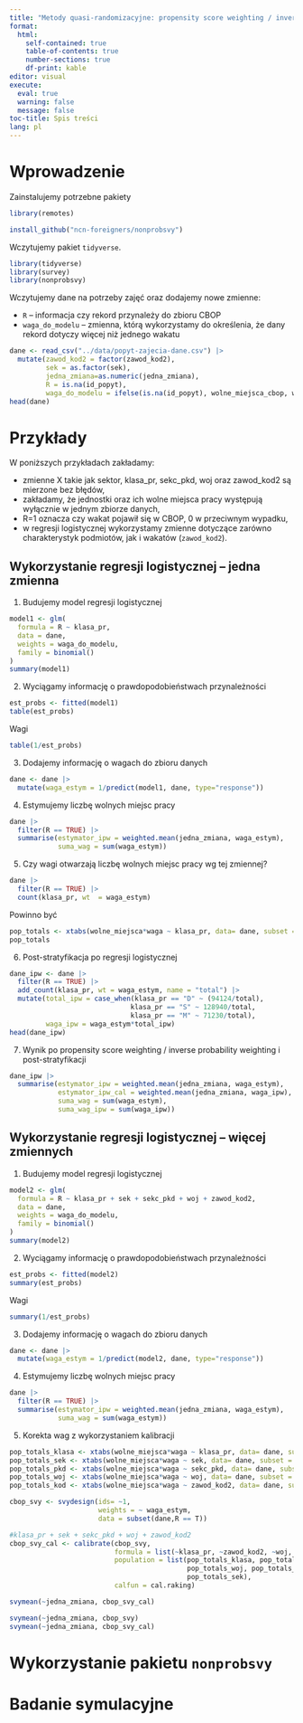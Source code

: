 ```yaml
---
title: "Metody quasi-randomizacyjne: propensity score weighting / inverse probability weighting"
format: 
  html:
    self-contained: true
    table-of-contents: true
    number-sections: true
    df-print: kable
editor: visual
execute: 
  eval: true
  warning: false
  message: false
toc-title: Spis treści
lang: pl
---
```


# Wprowadzenie

Zainstalujemy potrzebne pakiety

```r
library(remotes)
```

```r
install_github("ncn-foreigners/nonprobsvy")
```

Wczytujemy pakiet `tidyverse`.

```r
library(tidyverse)
library(survey)
library(nonprobsvy)
```

Wczytujemy dane na potrzeby zajęć oraz dodajemy nowe zmienne:

+ `R` -- informacja czy rekord przynależy do zbioru CBOP
+ `waga_do_modelu` -- zmienna, którą wykorzystamy do określenia, że dany rekord dotyczy więcej niż jednego wakatu

```r
dane <- read_csv("../data/popyt-zajecia-dane.csv") |>
  mutate(zawod_kod2 = factor(zawod_kod2),
         sek = as.factor(sek),
         jedna_zmiana=as.numeric(jedna_zmiana),
         R = is.na(id_popyt),
         waga_do_modelu = ifelse(is.na(id_popyt), wolne_miejsca_cbop, wolne_miejsca*waga))
head(dane)
```


# Przykłady

W poniższych przykładach zakładamy:

+ zmienne X takie jak sektor, klasa_pr, sekc_pkd, woj oraz zawod_kod2 są mierzone bez błędów,
+ zakładamy, że jednostki oraz ich wolne miejsca pracy występują wyłącznie w jednym zbiorze danych,
+ R=1 oznacza czy wakat pojawił się w CBOP, 0 w przeciwnym wypadku,
+ w regresji logistycznej wykorzystamy zmienne dotyczące zarówno charakterystyk podmiotów, jak i wakatów (`zawod_kod2`).



## Wykorzystanie regresji logistycznej -- jedna zmienna

1. Budujemy model regresji logistycznej

```r
model1 <- glm(
  formula = R ~ klasa_pr,
  data = dane,
  weights = waga_do_modelu,
  family = binomial()
)
summary(model1)
```

2. Wyciągamy informację o prawdopodobieństwach przynależności

```r
est_probs <- fitted(model1)
table(est_probs)
```

Wagi

```r
table(1/est_probs)
```

3. Dodajemy informację o wagach do zbioru danych

```r
dane <- dane |> 
  mutate(waga_estym = 1/predict(model1, dane, type="response"))
```

4. Estymujemy liczbę wolnych miejsc pracy

```r
dane |> 
  filter(R == TRUE) |>
  summarise(estymator_ipw = weighted.mean(jedna_zmiana, waga_estym),
            suma_wag = sum(waga_estym))
```

5. Czy wagi otwarzają liczbę wolnych miejsc pracy wg tej zmiennej?

```r
dane |>
  filter(R == TRUE) |> 
  count(klasa_pr, wt  = waga_estym)
```

Powinno być

```r
pop_totals <- xtabs(wolne_miejsca*waga ~ klasa_pr, data= dane, subset = !is.na(id_popyt))
pop_totals
```

6. Post-stratyfikacja po regresji logistycznej

```r
dane_ipw <- dane |>
  filter(R == TRUE) |>
  add_count(klasa_pr, wt = waga_estym, name = "total") |>
  mutate(total_ipw = case_when(klasa_pr == "D" ~ (94124/total),
                              klasa_pr == "S" ~ 128940/total,
                              klasa_pr == "M" ~ 71230/total),
         waga_ipw = waga_estym*total_ipw) 
head(dane_ipw)
```

7. Wynik po propensity score weighting / inverse probability weighting i post-stratyfikacji

```r
dane_ipw |> 
  summarise(estymator_ipw = weighted.mean(jedna_zmiana, waga_estym),
            estymator_ipw_cal = weighted.mean(jedna_zmiana, waga_ipw),
            suma_wag = sum(waga_estym),
            suma_wag_ipw = sum(waga_ipw))
```

## Wykorzystanie regresji logistycznej -- więcej zmiennych

1. Budujemy model regresji logistycznej

```r
model2 <- glm(
  formula = R ~ klasa_pr + sek + sekc_pkd + woj + zawod_kod2,
  data = dane,
  weights = waga_do_modelu,
  family = binomial()
)
summary(model2)
```
2. Wyciągamy informację o prawdopodobieństwach przynależności

```r
est_probs <- fitted(model2)
summary(est_probs)
```

Wagi

```r
summary(1/est_probs)
```

3. Dodajemy informację o wagach do zbioru danych

```r
dane <- dane |> 
  mutate(waga_estym = 1/predict(model2, dane, type="response"))
```

4. Estymujemy liczbę wolnych miejsc pracy

```r
dane |> 
  filter(R == TRUE) |>
  summarise(estymator_ipw = weighted.mean(jedna_zmiana, waga_estym),
            suma_wag = sum(waga_estym))
```
5. Korekta wag z wykorzystaniem kalibracji

```r
pop_totals_klasa <- xtabs(wolne_miejsca*waga ~ klasa_pr, data= dane, subset = !is.na(id_popyt))
pop_totals_sek <- xtabs(wolne_miejsca*waga ~ sek, data= dane, subset = !is.na(id_popyt))
pop_totals_pkd <- xtabs(wolne_miejsca*waga ~ sekc_pkd, data= dane, subset = !is.na(id_popyt))
pop_totals_woj <- xtabs(wolne_miejsca*waga ~ woj, data= dane, subset = !is.na(id_popyt))
pop_totals_kod <- xtabs(wolne_miejsca*waga ~ zawod_kod2, data= dane, subset = !is.na(id_popyt))
```

```r
cbop_svy <- svydesign(ids= ~1, 
                      weights = ~ waga_estym,
                      data = subset(dane,R == T))
```


```r
#klasa_pr + sek + sekc_pkd + woj + zawod_kod2
cbop_svy_cal <- calibrate(cbop_svy, 
                          formula = list(~klasa_pr, ~zawod_kod2, ~woj, ~sekc_pkd, ~sek),
                          population = list(pop_totals_klasa, pop_totals_kod, 
                                            pop_totals_woj, pop_totals_pkd,
                                            pop_totals_sek), 
                          calfun = cal.raking)

svymean(~jedna_zmiana, cbop_svy_cal)
```

```r
svymean(~jedna_zmiana, cbop_svy)
svymean(~jedna_zmiana, cbop_svy_cal)
```

# Wykorzystanie pakietu `nonprobsvy`


# Badanie symulacyjne